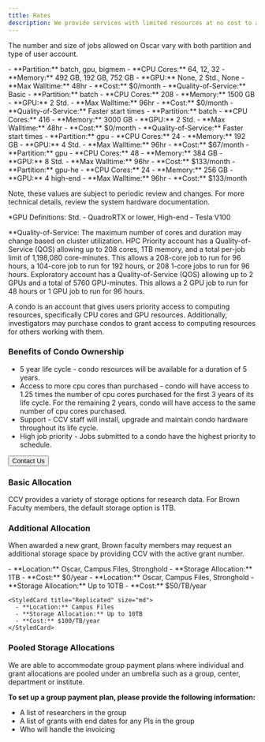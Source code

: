 ```yaml
---
title: Rates
description: We provide services with limited resources at no cost to all members affiliated with Brown. For advanced computing that requires extra resources, we charge a monthly fee.
---
```


<ContentSection title="High Performance Computing Cluster (Oscar)">

The number and size of jobs allowed on Oscar vary with both partition and type of user account.

<CardGroup>
  <StyledCard title="Exploratory Account" size="md">
    - **Partition:** batch, gpu, bigmem
    - **CPU Cores:** 64, 12, 32
    - **Memory:** 492 GB, 192 GB, 752 GB
    - **GPU:** None, 2 Std., None
    - **Max Walltime:** 48hr
    - **Cost:** $0/month
    - **Quality-of-Service:** Basic
  </StyledCard>

<StyledCard title="HPC Priority" size="md">
  - **Partition:** batch
  - **CPU Cores:** 208
  - **Memory:** 1500 GB
  - **GPU:** 2 Std.
  - **Max Walltime:** 96hr
  - **Cost:** $0/month
  - **Quality-of-Service:** Faster start times
</StyledCard>

<StyledCard title="HPC Priority+" size="md">
  - **Partition:** batch
  - **CPU Cores:** 416
  - **Memory:** 3000 GB
  - **GPU:** 2 Std.
  - **Max Walltime:** 48hr
  - **Cost:** $0/month
  - **Quality-of-Service:** Faster start times
</StyledCard>

<StyledCard title="Standard GPU Priority" size="md">
  - **Partition:** gpu
  - **CPU Cores:** 24
  - **Memory:** 192 GB
  - **GPU:** 4 Std.
  - **Max Walltime:** 96hr
  - **Cost:** $67/month
</StyledCard>

<StyledCard title="Standard GPU Priority+" size="md">
  - **Partition:** gpu
  - **CPU Cores:** 48
  - **Memory:** 384 GB
  - **GPU:** 8 Std.
  - **Max Walltime:** 96hr
  - **Cost:** $133/month
</StyledCard>

  <StyledCard title="High-End GPU Priority" size="md">
    - **Partition:** gpu-he
    - **CPU Cores:** 24
    - **Memory:** 256 GB
    - **GPU:** 4 high-end
    - **Max Walltime:** 96hr
    - **Cost:** $133/month
  </StyledCard>
</CardGroup>

Note, these values are subject to periodic review and changes. For more technical details, review the system hardware documentation.

\*GPU Definitions: Std. - QuadroRTX or lower, High-end - Tesla V100

\*\*Quality-of-Service: The maximum number of cores and duration may change based on cluster utilization. HPC Priority account has a Quality-of-Service (QOS) allowing up to 208 cores, 1TB memory, and a total per-job limit of 1,198,080 core-minutes. This allows a 208-core job to run for 96 hours, a 104-core job to run for 192 hours, or 208 1-core jobs to run for 96 hours. Exploratory account has a Quality-of-Service (QOS) allowing up to 2 GPUs and a total of 5760 GPU-minutes. This allows a 2 GPU job to run for 48 hours or 1 GPU job to run for 96 hours.

</ContentSection>

<ContentSection title="Purchasing a Condo">

A condo is an account that gives users priority access to computing resources, specifically CPU cores and GPU resources. Additionally, investigators may purchase condos to grant access to computing resources for others working with them.

### Benefits of Condo Ownership

- 5 year life cycle - condo resources will be available for a duration of 5 years.
- Access to more cpu cores than purchased - condo will have access to 1.25 times the number of cpu cores purchased for the first 3 years of its life cycle. For the remaining 2 years, condo will have access to the same number of cpu cores purchased.
- Support - CCV staff will install, upgrade and maintain condo hardware throughout its life cycle.
- High job priority - Jobs submitted to a condo have the highest priority to schedule.

<Button href="/about/contact">Contact Us</Button>

</ContentSection>

<ContentSection title="Research Data Storage">

### Basic Allocation

CCV provides a variety of storage options for research data. For Brown Faculty members, the default storage option is 1TB.

### Additional Allocation

When awarded a new grant, Brown faculty members may request an additional storage space by providing CCV with the active grant number.

<CardGroup>
  <StyledCard title="Basic" size="md">
    - **Location:** Oscar, Campus Files, Stronghold
    - **Storage Allocation:** 1TB
    - **Cost:** $0/year
  </StyledCard>
  <StyledCard title="Unreplicated" size="md">
      - **Location:** Oscar, Campus Files, Stronghold
      - **Storage Allocation:** Up to 10TB
      - **Cost:** $50/TB/year
    </StyledCard>

    <StyledCard title="Replicated" size="md">
      - **Location:** Campus Files
      - **Storage Allocation:** Up to 10TB
      - **Cost:** $100/TB/year
    </StyledCard>
</CardGroup>

### Pooled Storage Allocations

We are able to accommodate group payment plans where individual and grant allocations are pooled under an umbrella such as a group, center, department or institute.

**To set up a group payment plan, please provide the following information:**

- A list of researchers in the group
- A list of grants with end dates for any PIs in the group
- Who will handle the invoicing

</ContentSection>